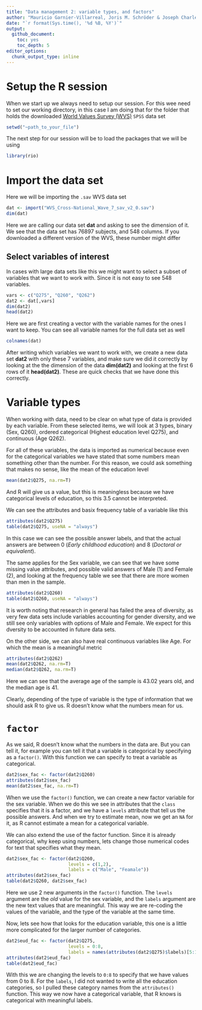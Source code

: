 ```yaml
---
title: "Data management 2: variable types, and factors"
author: "Mauricio Garnier-Villarreal, Joris M. Schröder & Joseph Charles Van Matre"
date: "`r format(Sys.time(), '%d %B, %Y')`"
output:
  github_document:
    toc: yes
    toc_depth: 5
editor_options:
  chunk_output_type: inline
---
```


# Setup the R session

When we start up we always need to setup our session. For this wee need to set our working directory, in this case I am doing that for the folder that holds the downloaded [World Values Survey (WVS)](https://www.worldvaluessurvey.org/) ```SPSS``` data set

```r
setwd("~path_to_your_file")
```


The next step for our session will be to load the packages that we will be using

```r
library(rio)
```


# Import the data set

Here we will be importing the ```.sav``` WVS data set

```r
dat <- import("WVS_Cross-National_Wave_7_sav_v2_0.sav")
dim(dat)
```

Here we are calling our data set **dat** and asking to see the dimension of it. We see that the data set has 76897 subjects, and 548 columns. If you downloaded a different version of the WVS, these number might differ

## Select variables of interest

In cases with large data sets like this we might want to select a subset of variables that we want to work with. Since it is not easy to see 548 variables. 

```r
vars <- c("Q275", "Q260", "Q262")
dat2 <- dat[,vars]
dim(dat2)
head(dat2)
```

Here we are first creating a vector with the variable names for the ones I want to keep. You can see all variable names for the full data set as well

```r
colnames(dat)
```

After writing which variables we want to work with, we create a new data set **dat2** with only these 7 variables, and make sure we did it correctly by looking at the the dimension of the data **dim(dat2)** and looking at the first 6 rows of it **head(dat2)**. These are quick checks that we have done this correctly. 

# Variable types

When working with data, need to be clear on what type of data is provided by each variable. From these selected items, we will look at 3 types, binary (Sex, Q260), ordered categorical (Highest education level Q275), and continuous (Age Q262).

For all of these variables, the data is imported as numerical because even for the categorical variables we have stated that some numbers mean something other than the number. For this reason, we could ask something that makes no sense, like the mean of the education level

```r
mean(dat2$Q275, na.rm=T)
```

And R will give us a value, but this is meaningless because we have categorical levels of education, so this 3.5 cannot be interpreted. 

We can see the attributes and basix frequency table of a variable like this

```r
attributes(dat2$Q275)
table(dat2$Q275, useNA = "always")
```

In this case we can see the possible answer labels, and that the actual answers are between 0 (*Early childhood education*) and 8 (*Doctoral or equivalent*). 

The same applies for the Sex variable, we can see that we have some missing value attributes, and possible valid answers of Male (1) and Female (2), and looking at the frequency table we see that there are more women than men in the sample. 

```r
attributes(dat2$Q260)
table(dat2$Q260, useNA = "always")
```

It is worth noting that research in general has failed the area of diversity, as very few data sets include variables accounting for gender diversity, and we still see only variables with options of Male and Female. We expect for this dversity to be accounted in future data sets. 

On the other side, we can also have real continuous variables like Age. For which the mean is a meaningful metric

```r
attributes(dat2$Q262)
mean(dat2$Q262, na.rm=T)
median(dat2$Q262, na.rm=T)
```

Here we can see that the average age of the sample is 43.02 years old, and the median age is 41. 

Clearly, depending of the type of variable is the type of information that we should ask R to give us. R doesn't know what the numbers mean for us. 

# ```factor```

As we said, R doesn't know what the numbers in the data are. But you can tell it, for example you can tell it that a variable is categorical by specifying as a ```factor()```. With this function we can specify to treat a variable as categorical. 

```r
dat2$sex_fac <- factor(dat2$Q260)
attributes(dat2$sex_fac)
mean(dat2$sex_fac, na.rm=T)
```

When we use the ```factor()``` function, we can create a new factor variable for the sex variable. When we do this we see in attributes that the ```class``` specifies that it is a factor, and we have a ```levels``` attribute that tell us the possible answers. And when we try to estimate mean, now we get an ```NA``` for it, as R cannot estimate a mean for a categorical variable. 

We can also extend the use of the factor function. Since it is already categorical, why keep using numbers, lets change those numerical codes for text that specifies what they mean.

```r
dat2$sex_fac <- factor(dat2$Q260, 
                       levels = c(1,2),
                       labels = c("Male", "Feamale"))
attributes(dat2$sex_fac)
table(dat2$Q260, dat2$sex_fac)
```

Here we use 2 new arguments in the ```factor()``` function. The ```levels``` argument are the *old* value for the sex variable, and the ```labels``` argument are the new text values that are meaningful. This way we are re-coding the values of the variable, and the type of the variable at the same time. 

Now, lets see how that looks for the education variable, this one is a little more complicated for the larger number of categories. 

```r
dat2$eud_fac <- factor(dat2$Q275, 
                       levels = 0:8,
                       labels = names(attributes(dat2$Q275)$labels)[5:13] )
attributes(dat2$eud_fac)
table(dat2$eud_fac)
```

With this we are changing the levels to ```0:8``` to specify that we have values from 0 to 8. For the ```labels```, I did not wanted to write all the education categories, so I pulled these category names from the ```attributes()``` function. This way we now have a categorical variable, that R knows is categorical with meaningful labels. 


